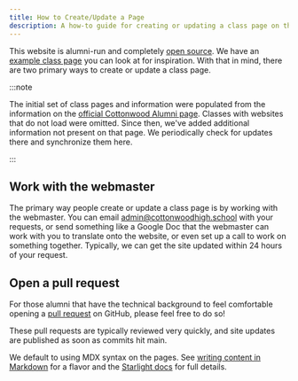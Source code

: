 ```yaml
---
title: How to Create/Update a Page
description: A how-to guide for creating or updating a class page on the Cottonwood Alumni website.
---
```


This website is alumni-run and completely [open source](https://github.com/lukehsiao/cottonwood-alumni).
We have an [example class page](../../reference/example-class/) you can look at for inspiration.
With that in mind, there are two primary ways to create or update a class page.

:::note

The initial set of class pages and information were populated from the information on the [official Cottonwood Alumni page](https://schools.graniteschools.org/cottonwoodhigh/alumni/).
Classes with websites that do not load were omitted.
Since then, we've added additional information not present on that page.
We periodically check for updates there and synchronize them here.

:::

## Work with the webmaster

The primary way people create or update a class page is by working with the webmaster.
You can email [admin@cottonwoodhigh.school](mailto:admin@cottonwoodhigh.school) with your requests, or send something like a Google Doc that the webmaster can work with you to translate onto the website, or even set up a call to work on something together.
Typically, we can get the site updated within 24 hours of your request.

## Open a pull request

For those alumni that have the technical background to feel comfortable opening a [pull request](https://github.com/lukehsiao/cottonwood-alumni/pulls) on GitHub, please feel free to do so!

These pull requests are typically reviewed very quickly, and site updates are published as soon as commits hit main.

We default to using MDX syntax on the pages.
See [writing content in Markdown](../../reference/syntax) for a flavor and the [Starlight docs](https://starlight.astro.build/) for full details.
